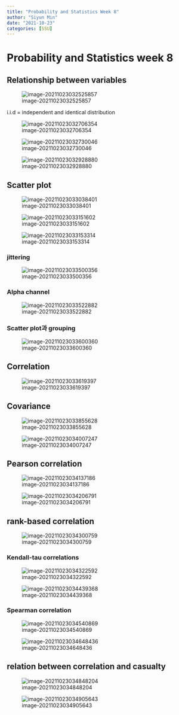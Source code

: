 ```yaml
---
title: "Probability and Statistics Week 8"
author: "Siyun Min"
date: "2021-10-23"
categories: [SSU]
---
```

# Probability and Statistics week 8

## Relationship between variables

![image-20211023032525857](./image-20211023032525857.png)

i.i.d = independent and identical distribution

![image-20211023032706354](./image-20211023032706354.png)

![image-20211023032730046](./image-20211023032730046.png)

![image-20211023032928880](./image-20211023032928880.png)

## Scatter plot

![image-20211023033038401](./image-20211023033038401.png)

![image-20211023033151602](./image-20211023033151602.png)

![image-20211023033153314](./image-20211023033153314.png)

### jittering

![image-20211023033500356](./image-20211023033500356.png)

### Alpha channel

![image-20211023033522882](./image-20211023033522882.png)

### Scatter plot과 grouping

![image-20211023033600360](./image-20211023033600360.png)

## Correlation

![image-20211023033619397](./image-20211023033619397.png)

## Covariance

![image-20211023033855628](./image-20211023033855628.png)

![image-20211023034007247](./image-20211023034007247.png) 

## Pearson correlation

![image-20211023034137186](./image-20211023034137186.png)

![image-20211023034206791](./image-20211023034206791.png)

## rank-based correlation

![image-20211023034300759](./image-20211023034300759.png)

### Kendall-tau correlations

![image-20211023034322592](./image-20211023034322592.png)

![image-20211023034439368](./image-20211023034439368.png)

### Spearman correlation

![image-20211023034540869](./image-20211023034540869.png)

![image-20211023034648436](./image-20211023034648436.png)

## relation between correlation and casualty

![image-20211023034848204](./image-20211023034848204.png)

![image-20211023034905643](./image-20211023034905643.png)
